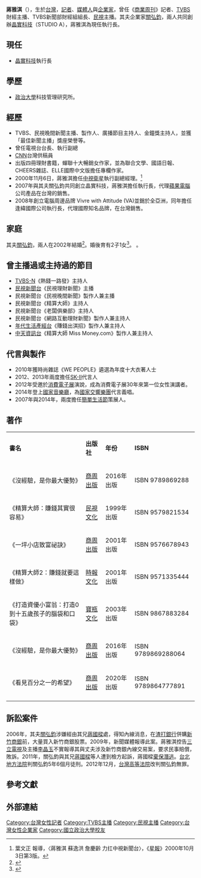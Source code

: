 {{Infobox person
| 姓名 = 蔣雅淇
| 類型 = 企業家及媒體人
| 圖片 = Vivianchiang.jpg
| 圖片尺寸 =220px
| 教育程度 =[[政治大學|政治大學]]科技管理研究所畢業
| 國籍 ={{ROC}}
| 出生日期 ={{birth_date_and_age|1969|9|10}}
| 出生地點 ={{TWN}}
| 職業 =[[晶實科技|晶實科技]]執行長
| 語言 =[[國語|國語]]
| 配偶 = {{marriage|[[關弘鈞|關弘鈞]]|2002|2013|reason=喪偶}}
| 兒女 =2子1女
}}

'''蔣雅淇'''（{{bd|1969年|9月10日|||}}），生於[[台灣|台灣]]，[[記者|記者]]、[[媒體人|媒體人]]與[[企業家|企業家]]，曾任《[[商業周刊_(台灣)|商業周刊]]》記者、[[TVBS|TVBS]]財經主播、TVBS新聞部財經組組長、[[民視|民視]]主播。其夫企業家[[關弘鈞|關弘鈞]]，兩人共同創辦[[晶實科技|晶實科技]]（STUDIO A），蔣雅淇為現任執行長。

==現任==
*[[晶實科技|晶實科技]]執行長

==學歷==
*[[政治大學|政治大學]]科技管理研究所。

==經歷==
*TVBS、民視晚間新聞主播、製作人、廣播節目主持人、金鐘獎主持人，並獲「最佳新聞主播」獎座榮譽等。
*曾任電視台台長、執行副總
*[[CNN|CNN]]台灣供稿員
*出版四冊理財書籍，蟬聯十大暢銷女作家，並為聯合文學、國語日報、CHEERS雜誌、ELLE國際中文版擔任專欄作家。
*2000年11月6日，蔣雅淇擔任[[中視衛星|中視衛星]]執行副總經理。<ref>葉文正 報導，〈蔣雅淇 蘇逸洪 詹慶齡 力扛中視新聞台〉，《[[星報_(台灣)|星報]]》2000年10月3日第3版。</ref>
*2007年與其夫關弘鈞共同創立晶實科技，蔣雅淇擔任執行長，代理[[蘋果電腦|蘋果電腦]]公司產品在台灣的銷售。
*2008年創立電腦周邊品牌 Vivre with Attitude (VA)並銷於全亞洲，同年擔任逢緯國際公司執行長，代理國際知名品牌，在台灣銷售。

==家庭==
其夫[[關弘鈞|關弘鈞]]，兩人在2002年結婚<ref>{{cite news |url = http://old.ltn.com.tw/2001/new/nov/8/today-show2.htm |title = 王耀慶 從此只牽她的手；蔣雅淇 明年峇里島辦婚禮 |date = 2001-11-08 |publisher = [[自由時報|自由時報]] |author1 = 葉君遠 |author2 = 李九妹 |location = 台北 |accessdate = 2016-06-16 |archive-date = 2016-07-08 |archive-url = https://web.archive.org/web/20160708090336/http://old.ltn.com.tw/2001/new/nov/8/today-show2.htm |dead-url = no }}</ref>。婚後育有2子1女<ref>{{cite news  |url= https://tw.appledaily.com/entertainment/20200706/KODVWL445L5ZO76IFRPAH3X4OY/  |title= 蔣雅淇連失3至親走過低谷　喪夫6年不做人生規畫  |date= 2020-07-06  |publisher= [[蘋果新聞網|蘋果新聞網]]  |author1= 蔡維歆  |author2= 陳明中  |location= 台北  |accessdate= 2020-07-06  |archive-date= 2020-07-06  |archive-url= https://web.archive.org/web/20200706023807/https://tw.appledaily.com/entertainment/20200706/KODVWL445L5ZO76IFRPAH3X4OY/  |dead-url= no  }}</ref>。
。

==曾主播過或主持過的節目==
*[[TVBS-N|TVBS-N]]《熱錢一路發》主持人
*[[民視新聞台|民視新聞台]]《民視理財新聞》主播
*民視新聞台《民視晚間新聞》製作人兼主播
*民視新聞台《精算大師》主持人
*民視新聞台《老闆俱樂部》主持人
*民視新聞台《網路互動理財新聞》製作人兼主持人
*[[年代生活產經台|年代生活產經台]]《賺錢出淇招》製作人兼主持人
*[[中天資訊台|中天資訊台]]《精算大師 Miss Money.com》製作人兼主持人

==代言與製作==
*2010年獲時尚雜誌《WE PEOPLE》遴選為年度十大衣著人士
*2012、2013年兩度擔任[[SK-II|SK-II]]代言人
*2012年受邀於[[消費電子展|消費電子展]]演說，成為消費電子展30年來第一位女性演講者。
*2014年登上[[國家音樂廳|國家音樂廳]]，為[[國家交響樂團|國家交響樂團]]代言義唱。
*2007年與2014年，兩度擔任[[簡單生活節|簡單生活節]]策展人。

==著作==	
{| class="wikitable"
|-align=center
|  '''書名''' || '''出版社''' || '''年份''' || '''ISBN'''
|-
|《沒經驗，是你最大優勢》||[[商周出版|商周出版]]||2016年出版||ISBN 9789869288
|-
|《精算大師：賺錢其實很容易》||[[民視文化|民視文化]]||1999年出版||ISBN 9579821534
|-
|《一坪小店致富祕訣》||[[商周出版|商周出版]]||2001年出版||ISBN 9576678943
|-
|《精算大師2：賺錢就要這樣做》||[[時報文化|時報文化]]||2001年出版||ISBN 9571335444
|-
|《打造資優小富翁：打造0到十五歲孩子的腦袋和口袋》||[[寶瓶文化|寶瓶文化]]||2003年出版||ISBN 9867883284
|-
|《沒經驗，是你最大優勢》||[[商周出版|商周出版]]||2016年出版||ISBN 9789869288064
|-
|《看見百分之一的希望》||[[商周出版|商周出版]]||2020年出版||ISBN 9789864777891
|-
|}

==訴訟案件==
2006年，其夫[[關弘鈞|關弘鈞]]涉嫌經由其兄[[蔣國樑|蔣國樑]]處，得知內線消息，在[[渣打銀行|渣打銀行]]併購[[新竹商銀|新竹商銀]]前，大量買入新竹商銀股票。2009年，新聞媒體報導此案。蔣雅淇控告[[三立電視|三立電視]]及主播[[李晶玉|李晶玉]]不實報導其與丈夫涉及新竹商銀內線交易案，要求民事賠償，敗訴。2011年，關弘鈞與其兄[[蔣國樑|蔣國樑]]等人遭到檢方起訴，蔣國樑[[棄保潛逃|棄保潛逃]]。[[台北地方法院|台北地方法院]]判關弘鈞5年6個月徒刑。2012年12月，[[台灣高等法院|台灣高等法院]]改判關弘鈞無罪。

==參考文獻==
{{reflist}}

==外部連結==

[[Category:台灣女性記者|Category:台灣女性記者]]
[[Category:TVBS主播|Category:TVBS主播]]
[[Category:民視主播|Category:民視主播]]
[[Category:台灣女性企業家|Category:台灣女性企業家]]
[[Category:國立政治大學校友|Category:國立政治大學校友]]